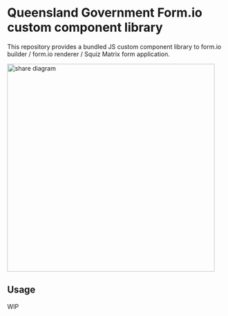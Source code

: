 
<Meta title="Welcome" />

# Queensland Government Form.io custom component library

This repository provides a bundled JS custom component library to form.io builder / form.io renderer / Squiz Matrix form application.

<img src={Formiocustomcomponent} alt="share diagram" width="480" />

## Usage

WIP
